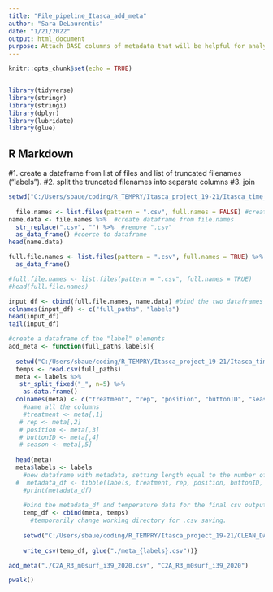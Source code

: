 ```yaml
---
title: "File_pipeline_Itasca_add_meta"
author: "Sara DeLaurentis"
date: "1/21/2022"
output: html_document
purpose: Attach BASE columns of metadata that will be helpful for analysis.
---
```


```r
knitr::opts_chunk$set(echo = TRUE)


library(tidyverse)
library(stringr)
library(stringi)
library(dplyr)
library(lubridate)
library(glue)

```

## R Markdown

#1. create a dataframe from list of files and list of truncated filenames ("labels").
#2. split the truncated filenames into separate columns
#3. join
```r

setwd("C:/Users/sbaue/coding/R_TEMPRY/Itasca_project_19-21/Itasca_time_series_analysis")
  
  file.names <- list.files(pattern = ".csv", full.names = FALSE) #create list of .csv files
name.data <- file.names %>%  #create dataframe from file.names
  str_replace(".csv", "") %>%  #remove ".csv"
  as_data_frame() #coerce to dataframe
head(name.data)

full.file.names <- list.files(pattern = ".csv", full.names = TRUE) %>% #create dataframe out of list of full file names.
  as_data_frame()

#full.file.names <- list.files(pattern = ".csv", full.names = TRUE) 
#head(full.file.names)

input_df <- cbind(full.file.names, name.data) #bind the two dataframes together
colnames(input_df) <- c("full_paths", "labels")
head(input_df)
tail(input_df)

#create a dataframe of the "label" elements
add_meta <- function(full_paths,labels){
  
  setwd("C:/Users/sbaue/coding/R_TEMPRY/Itasca_project_19-21/Itasca_time_series_analysis")
  temps <- read.csv(full_paths)
  meta <- labels %>%    
   str_split_fixed("_", n=5) %>% 
    as.data.frame()
  colnames(meta) <- c("treatment", "rep", "position", "buttonID", "season")
    #name all the columns
    #treatment <- meta[,1]
   # rep <- meta[,2]
   # position <- meta[,3]
   # buttonID <- meta[,4]
   # season <- meta[,5]
    
  head(meta)
  meta$labels <- labels  
    #new dataframe with metadata, setting length equal to the number of rows in the temp_intA, longdate column:
  #  metadata_df <- tibble(labels, treatment, rep, position, buttonID, year, .rows = length(temp_intA$longdate))
    #print(metadata_df)
    
    #bind the metadata_df and temperature data for the final csv output.
    temp_df <- cbind(meta, temps)
      #temporarily change working directory for .csv saving.
    
    setwd("C:/Users/sbaue/coding/R_TEMPRY/Itasca_project_19-21/CLEAN_DATA_with_meta")
  
    write_csv(temp_df, glue("./meta_{labels}.csv"))}

add_meta("./C2A_R3_m0surf_i39_2020.csv", "C2A_R3_m0surf_i39_2020")

pwalk()

```


```r



```